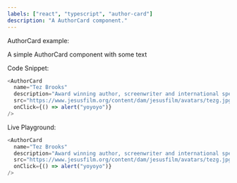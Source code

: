```yaml
---
labels: ["react", "typescript", "author-card"]
description: "A AuthorCard component."
---
```



AuthorCard example:

A simple AuthorCard component with some text

Code Snippet:

```js
<AuthorCard
  name="Tez Brooks"
  description="Award winning author, screenwriter and international speaker"
  src="https://www.jesusfilm.org/content/dam/jesusfilm/avatars/tezg.jpg"
  onClick={() => alert("yoyoyo")}
/>
```

Live Playground:

```js live
<AuthorCard
  name="Tez Brooks"
  description="Award winning author, screenwriter and international speaker"
  src="https://www.jesusfilm.org/content/dam/jesusfilm/avatars/tezg.jpg"
  onClick={() => alert("yoyoyo")}
/>
```
